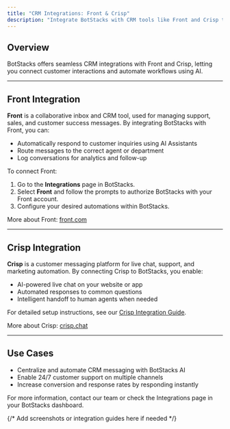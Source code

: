 ```yaml
---
title: "CRM Integrations: Front & Crisp"
description: "Integrate BotStacks with CRM tools like Front and Crisp to power business workflows."
---
```


## Overview

BotStacks offers seamless CRM integrations with Front and Crisp, letting you connect customer interactions and automate workflows using AI.

---

## Front Integration

**Front** is a collaborative inbox and CRM tool, used for managing support, sales, and customer success messages. By integrating BotStacks with Front, you can:

- Automatically respond to customer inquiries using AI Assistants
- Route messages to the correct agent or department
- Log conversations for analytics and follow-up

To connect Front:
1. Go to the **Integrations** page in BotStacks.
2. Select **Front** and follow the prompts to authorize BotStacks with your Front account.
3. Configure your desired automations within BotStacks.

More about Front: [front.com](https://front.com/)

---

## Crisp Integration

**Crisp** is a customer messaging platform for live chat, support, and marketing automation. By connecting Crisp to BotStacks, you enable:

- AI-powered live chat on your website or app
- Automated responses to common questions
- Intelligent handoff to human agents when needed

For detailed setup instructions, see our [Crisp Integration Guide](./05-crisp.md).

More about Crisp: [crisp.chat](https://crisp.chat/en/)

---

## Use Cases

- Centralize and automate CRM messaging with BotStacks AI
- Enable 24/7 customer support on multiple channels
- Increase conversion and response rates by responding instantly

For more information, contact our team or check the Integrations page in your BotStacks dashboard.

{/* Add screenshots or integration guides here if needed */}

